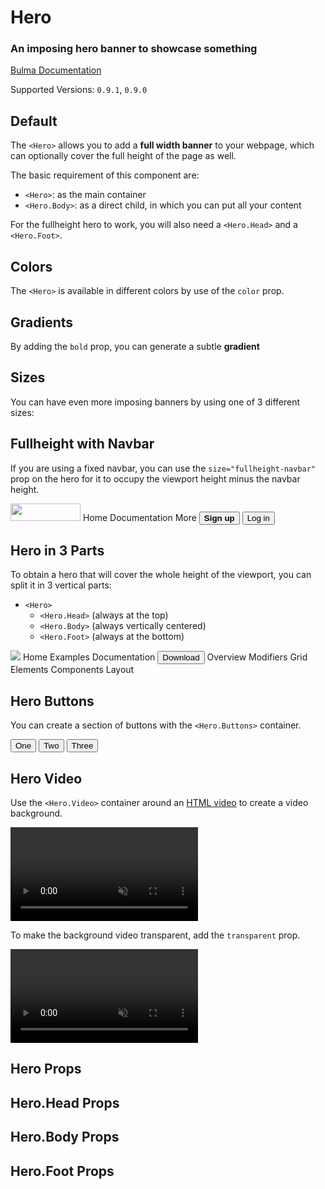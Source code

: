 


<Meta title="Layout/Hero" component={Hero} />

# Hero

### An imposing **hero banner** to showcase something

[Bulma Documentation](https://bulma.io/documentation/layout/hero/)

Supported Versions: `0.9.1`, `0.9.0`

## Default

The `<Hero>` allows you to add a **full width banner** to your webpage, which can optionally cover the full height of the page as well.

The basic requirement of this component are:

- `<Hero>`: as the main container
- `<Hero.Body>`: as a direct child, in which you can put all your content

For the fullheight hero to work, you will also need a `<Hero.Head>` and a `<Hero.Foot>`.

<Canvas>
  <Story name="Default">
    <Hero>
      <Hero.Body>
        <Container>
          <Title>Hero title</Title>
          <Title subtitle>Hero subtitle</Title>
        </Container>
      </Hero.Body>
    </Hero>
  </Story>
</Canvas>

## Colors

The `<Hero>` is available in different colors by use of the `color` prop.

<Canvas>
  <Story name="Colors">
    <Hero color="primary">
      <Hero.Body>
        <Container>
          <Title>Primary Hero</Title>
          <Title subtitle>Hero subtitle</Title>
        </Container>
      </Hero.Body>
    </Hero>
    <Hero color="link">
      <Hero.Body>
        <Container>
          <Title>Link Hero</Title>
          <Title subtitle>Hero subtitle</Title>
        </Container>
      </Hero.Body>
    </Hero>
    <Hero color="info">
      <Hero.Body>
        <Container>
          <Title>Info Hero</Title>
          <Title subtitle>Hero subtitle</Title>
        </Container>
      </Hero.Body>
    </Hero>
    <Hero color="success">
      <Hero.Body>
        <Container>
          <Title>Success Hero</Title>
          <Title subtitle>Hero subtitle</Title>
        </Container>
      </Hero.Body>
    </Hero>
    <Hero color="warning">
      <Hero.Body>
        <Container>
          <Title>Warning Hero</Title>
          <Title subtitle>Hero subtitle</Title>
        </Container>
      </Hero.Body>
    </Hero>
    <Hero color="danger">
      <Hero.Body>
        <Container>
          <Title>Danger Hero</Title>
          <Title subtitle>Hero subtitle</Title>
        </Container>
      </Hero.Body>
    </Hero>
    <Hero color="white">
      <Hero.Body>
        <Container>
          <Title>White Hero</Title>
          <Title subtitle>Hero subtitle</Title>
        </Container>
      </Hero.Body>
    </Hero>
    <Hero color="black">
      <Hero.Body>
        <Container>
          <Title>Black Hero</Title>
          <Title subtitle>Hero subtitle</Title>
        </Container>
      </Hero.Body>
    </Hero>
    <Hero color="light">
      <Hero.Body>
        <Container>
          <Title>Light Hero</Title>
          <Title subtitle>Hero subtitle</Title>
        </Container>
      </Hero.Body>
    </Hero>
    <Hero color="dark">
      <Hero.Body>
        <Container>
          <Title>Dark Hero</Title>
          <Title subtitle>Hero subtitle</Title>
        </Container>
      </Hero.Body>
    </Hero>
  </Story>
</Canvas>

## Gradients

By adding the `bold` prop, you can generate a subtle **gradient**

<Canvas>
  <Story name="Bold Colors">
    <Hero color="primary" bold>
      <Hero.Body>
        <Container>
          <Title>Primary Bold Hero</Title>
          <Title subtitle>Hero subtitle</Title>
        </Container>
      </Hero.Body>
    </Hero>
    <Hero color="link" bold>
      <Hero.Body>
        <Container>
          <Title>Link Bold Hero</Title>
          <Title subtitle>Hero subtitle</Title>
        </Container>
      </Hero.Body>
    </Hero>
    <Hero color="info" bold>
      <Hero.Body>
        <Container>
          <Title>Info Bold Hero</Title>
          <Title subtitle>Hero subtitle</Title>
        </Container>
      </Hero.Body>
    </Hero>
    <Hero color="success" bold>
      <Hero.Body>
        <Container>
          <Title>Success Bold Hero</Title>
          <Title subtitle>Hero subtitle</Title>
        </Container>
      </Hero.Body>
    </Hero>
    <Hero color="warning" bold>
      <Hero.Body>
        <Container>
          <Title>Warning Bold Hero</Title>
          <Title subtitle>Hero subtitle</Title>
        </Container>
      </Hero.Body>
    </Hero>
    <Hero color="danger" bold>
      <Hero.Body>
        <Container>
          <Title>Danger Bold Hero</Title>
          <Title subtitle>Hero subtitle</Title>
        </Container>
      </Hero.Body>
    </Hero>
    <Hero color="white" bold>
      <Hero.Body>
        <Container>
          <Title>White Bold Hero</Title>
          <Title subtitle>Hero subtitle</Title>
        </Container>
      </Hero.Body>
    </Hero>
    <Hero color="black" bold>
      <Hero.Body>
        <Container>
          <Title>Black Bold Hero</Title>
          <Title subtitle>Hero subtitle</Title>
        </Container>
      </Hero.Body>
    </Hero>
    <Hero color="light" bold>
      <Hero.Body>
        <Container>
          <Title>Light Bold Hero</Title>
          <Title subtitle>Hero subtitle</Title>
        </Container>
      </Hero.Body>
    </Hero>
    <Hero color="dark" bold>
      <Hero.Body>
        <Container>
          <Title>Dark Bold Hero</Title>
          <Title subtitle>Hero subtitle</Title>
        </Container>
      </Hero.Body>
    </Hero>
  </Story>
</Canvas>

## Sizes

You can have even more imposing banners by using one of 3 different sizes:

<Canvas>
  <Story name="Sizes">
    <Hero size="small" color="light">
      <Hero.Body>
        <Container>
          <Title>Small Hero</Title>
          <Title subtitle>Hero subtitle</Title>
        </Container>
      </Hero.Body>
    </Hero>
    <Hero color="dark">
      <Hero.Body>
        <Container>
          <Title>Default Hero</Title>
          <Title subtitle>Hero subtitle</Title>
        </Container>
      </Hero.Body>
    </Hero>
    <Hero size="medium" color="light">
      <Hero.Body>
        <Container>
          <Title>Medium Hero</Title>
          <Title subtitle>Hero subtitle</Title>
        </Container>
      </Hero.Body>
    </Hero>
    <Hero size="large" color="dark">
      <Hero.Body>
        <Container>
          <Title>Large Hero</Title>
          <Title subtitle>Hero subtitle</Title>
        </Container>
      </Hero.Body>
    </Hero>
    <Hero size="halfheight" color="light">
      <Hero.Body>
        <Container>
          <Title>Halfheight Hero</Title>
          <Title subtitle>Hero subtitle</Title>
        </Container>
      </Hero.Body>
    </Hero>
    <Hero size="fullheight" color="dark">
      <Hero.Body>
        <Container>
          <Title>Fullheight Hero</Title>
          <Title subtitle>Hero subtitle</Title>
        </Container>
      </Hero.Body>
    </Hero>
  </Story>
</Canvas>

## Fullheight with Navbar

If you are using a fixed navbar, you can use the `size="fullheight-navbar"` prop on the hero for it to occupy the viewport height minus the navbar height.

<Canvas>
  <Story name="Fullheight with navbar">
    <Navbar color="light">
      <Navbar.Brand>
        <Navbar.Item href="https://bulma.io">
          <img src="https://bulma.io/images/bulma-logo.png" width="112" height="28" />
        </Navbar.Item>
        <Navbar.Burger />
      </Navbar.Brand>
      <Navbar.Menu>
        <Navbar.Start>
          <Navbar.Item link>Home</Navbar.Item>
          <Navbar.Item link>Documentation</Navbar.Item>
          <Navbar.Item hasDropdown>
            <Navbar.Link>More</Navbar.Link>
          </Navbar.Item>
        </Navbar.Start>
        <Navbar.End>
          <Navbar.Item>
            <Buttons>
              <Button color="primary"><strong>Sign up</strong></Button>
              <Button color="light">Log in</Button>
            </Buttons>
          </Navbar.Item>
        </Navbar.End>
      </Navbar.Menu>
    </Navbar>
    <Hero size="fullheight-navbar" color="dark">
      <Hero.Body>
        <Container>
          <Title>Fullheight Navbar Hero</Title>
          <Title subtitle>Hero subtitle</Title>
        </Container>
      </Hero.Body>
    </Hero>
  </Story>
</Canvas>

## Hero in 3 Parts

To obtain a hero that will cover the whole height of the viewport, you can split it in 3 vertical parts:

- `<Hero>`
  - `<Hero.Head>` (always at the top)
  - `<Hero.Body>` (always vertically centered)
  - `<Hero.Foot>` (always at the bottom)

<Canvas>
  <Story name="Hero parts">
    <Hero color="success" size="fullheight">
      <Hero.Head>
        <Container>
          <Navbar>
            <Navbar.Brand>
              <Navbar.Item>
                <img src="https://bulma.io/images/bulma-type-white.png" />
              </Navbar.Item>
              <Navbar.Burger />
            </Navbar.Brand>
            <Navbar.Menu>
              <Navbar.End>
                <Navbar.Item link active>Home</Navbar.Item>
                <Navbar.Item link>Examples</Navbar.Item>
                <Navbar.Item link>Documentation</Navbar.Item>
                <Navbar.Item>
                  <Button color="success" inverted link>
                    <Icon>
                      <FontAwesomeIcon icon={faDownload} />
                    </Icon>
                    <span>Download</span>
                  </Button>
                </Navbar.Item>
              </Navbar.End>
            </Navbar.Menu>
          </Navbar>
        </Container>
      </Hero.Head>
      <Hero.Body>
        <Container className="has-text-centered">
          <Title>Hero title</Title>
          <Title subtitle>Hero subtitle</Title>
        </Container>
      </Hero.Body>
      <Hero.Foot>
        <Tabs boxed fullwidth>
          <Container>
            <Tabs.List>
              <Tabs.ListItem active>
                <Tabs.Link>Overview</Tabs.Link>
              </Tabs.ListItem>
              <Tabs.ListItem>
                <Tabs.Link>Modifiers</Tabs.Link>
              </Tabs.ListItem>
              <Tabs.ListItem>
                <Tabs.Link>Grid</Tabs.Link>
              </Tabs.ListItem>
              <Tabs.ListItem>
                <Tabs.Link>Elements</Tabs.Link>
              </Tabs.ListItem>
              <Tabs.ListItem>
                <Tabs.Link>Components</Tabs.Link>
              </Tabs.ListItem>
              <Tabs.ListItem>
                <Tabs.Link>Layout</Tabs.Link>
              </Tabs.ListItem>
            </Tabs.List>
          </Container>
        </Tabs>
      </Hero.Foot>
    </Hero>
  </Story>
</Canvas>

## Hero Buttons

You can create a section of buttons with the `<Hero.Buttons>` container.

<Canvas>
  <Story name="Hero Buttons">
    <Hero size="small" color="light">
      <Hero.Buttons>
        <Button>One</Button>
        <Button>Two</Button>
        <Button>Three</Button>
      </Hero.Buttons>
      <Hero.Body>
        <Container className="has-text-centered">
          <Title>Hero title</Title>
          <Title subtitle>Hero subtitle</Title>
        </Container>
      </Hero.Body>
    </Hero>
  </Story>
</Canvas>

## Hero Video

Use the `<Hero.Video>` container around an [HTML video](https://developer.mozilla.org/en-US/docs/Web/HTML/Element/video) to create a video background.

<Canvas>
  <Story name="Video">
    <Hero size="fullheight">
      <Hero.Video>
        <video autoPlay muted loop>
          <source src="https://interactive-examples.mdn.mozilla.net/media/cc0-videos/flower.webm" type="video/webm" />
        </video>
      </Hero.Video>
      <Hero.Body>
        <Container className="has-text-centered">
          <Title>Hero title</Title>
          <Title subtitle>Hero subtitle</Title>
        </Container>
      </Hero.Body>
    </Hero>
  </Story>
</Canvas>

To make the background video transparent, add the `transparent` prop.

<Canvas>
  <Story name="Transparent Video">
    <Hero size="fullheight">
      <Hero.Video transparent>
        <video autoPlay muted loop>
          <source src="https://interactive-examples.mdn.mozilla.net/media/cc0-videos/flower.webm" type="video/webm" />
        </video>
      </Hero.Video>
      <Hero.Body>
        <Container className="has-text-centered">
          <Title>Hero title</Title>
          <Title subtitle>Hero subtitle</Title>
        </Container>
      </Hero.Body>
    </Hero>
  </Story>
</Canvas>

## Hero Props

<ArgsTable of={Hero} />

## Hero.Head Props

<ArgsTable of={Hero.Head} />

## Hero.Body Props

<ArgsTable of={Hero.Body} />

## Hero.Foot Props

<ArgsTable of={Hero.Foot} />
